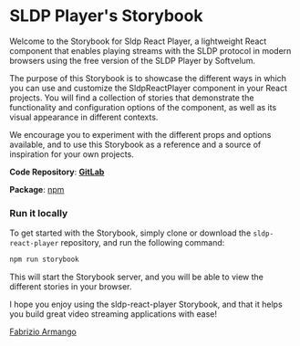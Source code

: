 
<Meta title="SLDP Player/Introduction" />

# SLDP Player's Storybook
Welcome to the Storybook for Sldp React Player, a lightweight React component that enables playing streams with the SLDP protocol in modern browsers using the free version of the SLDP Player by Softvelum.

The purpose of this Storybook is to showcase the different ways in which you can use and customize the SldpReactPlayer component in your React projects. You will find a collection of stories that demonstrate the functionality and configuration options of the component, as well as its visual appearance in different contexts.


We encourage you to experiment with the different props and options available, and to use this Storybook as a reference and a source of inspiration for your own projects.


**Code Repository**: [**GitLab**](https://gitlab.com/fabrizioarmango/sldp-react-player)

**Package**: [npm](https://www.npmjs.com/package/@fabrizio.armango/sldp-react-player)


### Run it locally
To get started with the Storybook, simply clone or download the `sldp-react-player` repository, and run the following command:

``` bash
npm run storybook
```
This will start the Storybook server, and you will be able to view the different stories in your browser.


I hope you enjoy using the sldp-react-player Storybook, and that it helps you build great video streaming applications with ease!

[Fabrizio Armango](https://fabrizio.armango.it)